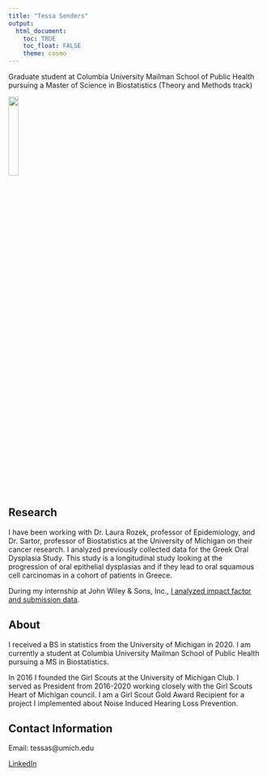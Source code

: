 ```yaml
---
title: "Tessa Senders"
output: 
  html_document:
    toc: TRUE
    toc_float: FALSE
    theme: cosmo
---
```


Graduate student at Columbia University Mailman School of Public Health pursuing a Master of Science in Biostatistics (Theory and Methods track) 

<img src="images/tessa_senders_profile.jpg" style="width:20%">

## Research

I have been working with Dr. Laura Rozek, professor of Epidemiology, and Dr. Sartor, professor of Biostatistics at the University of Michigan on their cancer research.  I analyzed previously collected data for the Greek Oral Dysplasia Study.  This study is a longitudinal study looking at the progression of oral epithelial dysplasias and if they lead to oral squamous cell carcinomas in a cohort of patients in Greece. 

During my internship at John Wiley & Sons, Inc., [I analyzed impact factor and submission data](https://onlinelibrary.wiley.com/doi/abs/10.1002/leap.1285).

## About

I received a BS in statistics from the University of Michigan in 2020.  I am currently a student at Columbia University Mailman School of Public Health pursuing a MS in Biostatistics.

In 2016 I founded the Girl Scouts at the University of Michigan Club.  I served as President from 2016-2020 working closely with the Girl Scouts Heart of Michigan council.  I am a Girl Scout Gold Award Recipient for a project I implemented about Noise Induced Hearing Loss Prevention.

## Contact Information

Email: tessas@umich.edu

[LinkedIn](https://www.linkedin.com/in/tessasenders/)



